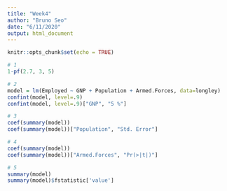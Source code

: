 ```yaml
---
title: "Week4"
author: "Bruno Seo"
date: "6/11/2020"
output: html_document
---
```


```r
knitr::opts_chunk$set(echo = TRUE)
```



```r
# 1
1-pf(2.7, 3, 5)
```


```r
# 2
model = lm(Employed ~ GNP + Population + Armed.Forces, data=longley)
confint(model, level=.9)
confint(model, level=.9)["GNP", "5 %"]

```

```r
# 3
coef(summary(model))
coef(summary(model))["Population", "Std. Error"]
```


```r
# 4
coef(summary(model))
coef(summary(model))["Armed.Forces", "Pr(>|t|)"]
```

```r
# 5
summary(model)
summary(model)$fstatistic['value']
```


